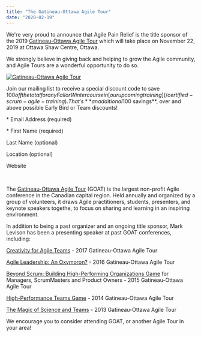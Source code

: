 ```yaml
---
title: "The Gatineau-Ottawa Agile Tour"
date: "2020-02-19"
---
```


We're very proud to announce that Agile Pain Relief is the title sponsor of the 2019 [Gatineau-Ottawa Agile Tour](external:https://goagiletour.ca/) which will take place on November 22, 2019 at Ottawa Shaw Centre, Ottawa.

We strongly believe in giving back and helping to grow the Agile community, and Agile Tours are a wonderful opportunity to do so.

[![Gatineau-Ottawa Agile Tour](src/content/page/gatineau-ottawa-agile-tour/images/GOAT-featured-image-300x300-1.jpg)](https://goagiletour.ca/)

Join our mailing list to receive a special discount code to save $100 off the total for any Fall or Winter course in [our upcoming training](/certified-scrum-agile-training). That's **an additional $100 savings**, over and above possible Early Bird or Team discounts!

\* Email Address (required) 

\* First Name (required) 

Last Name (optional) 

Location (optional) 

Website 

 

The [Gatineau-Ottawa Agile Tour](external:https://goagiletour.ca/) (GOAT) is the largest non-profit Agile conference in the Canadian capital region. Held annually and organized by a group of volunteers, it draws Agile practitioners, students, presenters, and keynote speakers togethe, to focus on sharing and learning in an inspiring environment.

In addition to being a past organizer and an ongoing title sponsor, Mark Levison has been a presenting speaker at past GOAT conferences, including:

[Creativity for Agile Teams](/blog/creativity-for-agile-teams-2) - 2017 Gatineau-Ottawa Agile Tour

[Agile Leadership: An Oxymoron?](/blog/agile-leadership-an-oxymoron-goat2016-presentation) - 2016 Gatineau-Ottawa Agile Tour

[Beyond Scrum: Building High-Performing Organizations Game](/blog/building-high-performing-organizations-game) for Managers, ScrumMasters and Product Owners - 2015 Gatineau-Ottawa Agile Tour

[High-Performance Teams Game](/blog/welcome-to-the-high-performance-teams-game) - 2014 Gatineau-Ottawa Agile Tour

[The Magic of Science and Teams](/blog/magic-of-science-and-teams-presentation) - 2013 Gatineau-Ottawa Agile Tour

We encourage you to consider attending GOAT, or another Agile Tour in your area!

